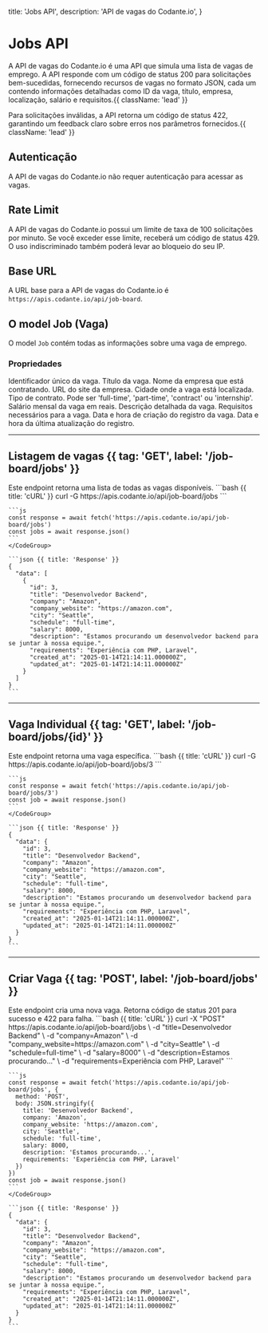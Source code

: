   title: 'Jobs API',
  description: 'API de vagas do Codante.io',
}

# Jobs API

A API de vagas do Codante.io é uma API que simula uma lista de vagas de emprego. A API responde com um código de status 200 para solicitações bem-sucedidas, fornecendo recursos de vagas no formato JSON, cada um contendo informações detalhadas como ID da vaga, título, empresa, localização, salário e requisitos.{{ className: 'lead' }}

Para solicitações inválidas, a API retorna um código de status 422, garantindo um feedback claro sobre erros nos parâmetros fornecidos.{{ className: 'lead' }}

## Autenticação

A API de vagas do Codante.io não requer autenticação para acessar as vagas.

## Rate Limit

A API de vagas do Codante.io possui um limite de taxa de 100 solicitações por minuto. Se você exceder esse limite, receberá um código de status 429. O uso indiscriminado também poderá levar ao bloqueio do seu IP.

## Base URL

A URL base para a API de vagas do Codante.io é `https://apis.codante.io/api/job-board`.

## O model Job (Vaga)

O model `Job` contém todas as informações sobre uma vaga de emprego.

### Propriedades

<Properties>
  <Property name="id" type="integer">
    Identificador único da vaga.
  </Property>
  <Property name="title" type="string">
    Título da vaga.
  </Property>
  <Property name="company" type="string">
    Nome da empresa que está contratando.
  </Property>
  <Property name="company_website" type="string">
    URL do site da empresa.
  </Property>
  <Property name="city" type="string">
    Cidade onde a vaga está localizada.
  </Property>
  <Property name="schedule" type="string">
    Tipo de contrato. Pode ser 'full-time', 'part-time', 'contract' ou 'internship'.
  </Property>
  <Property name="salary" type="integer">
    Salário mensal da vaga em reais.
  </Property>
  <Property name="description" type="string">
    Descrição detalhada da vaga.
  </Property>
  <Property name="requirements" type="string">
    Requisitos necessários para a vaga.
  </Property>
  <Property name="created_at" type="timestamp">
    Data e hora de criação do registro da vaga.
  </Property>
  <Property name="updated_at" type="timestamp">
    Data e hora da última atualização do registro.
  </Property>
</Properties>

---

## Listagem de vagas {{ tag: 'GET', label: '/job-board/jobs' }}

<Row>
  <Col>
    Este endpoint retorna uma lista de todas as vagas disponíveis.
  </Col>
  <Col sticky>
    <CodeGroup title="Request" tag="GET" label="/job-board/jobs">
    ```bash {{ title: 'cURL' }}
    curl -G https://apis.codante.io/api/job-board/jobs
    ```

    ```js
    const response = await fetch('https://apis.codante.io/api/job-board/jobs')
    const jobs = await response.json()
    ```
    </CodeGroup>

    ```json {{ title: 'Response' }}
    {
      "data": [
        {
          "id": 3,
          "title": "Desenvolvedor Backend",
          "company": "Amazon",
          "company_website": "https://amazon.com",
          "city": "Seattle",
          "schedule": "full-time",
          "salary": 8000,
          "description": "Estamos procurando um desenvolvedor backend para se juntar à nossa equipe.",
          "requirements": "Experiência com PHP, Laravel",
          "created_at": "2025-01-14T21:14:11.000000Z",
          "updated_at": "2025-01-14T21:14:11.000000Z"
        }
      ]
    }
    ```
  </Col>
</Row>

---

## Vaga Individual {{ tag: 'GET', label: '/job-board/jobs/{id}' }}

<Row>
  <Col>
    Este endpoint retorna uma vaga específica.
  </Col>
  <Col sticky>
    <CodeGroup title="Request" tag="GET" label="/job-board/jobs/{id}">
    ```bash {{ title: 'cURL' }}
    curl -G https://apis.codante.io/api/job-board/jobs/3
    ```

    ```js
    const response = await fetch('https://apis.codante.io/api/job-board/jobs/3')
    const job = await response.json()
    ```
    </CodeGroup>

    ```json {{ title: 'Response' }}
    {
      "data": {
        "id": 3,
        "title": "Desenvolvedor Backend",
        "company": "Amazon",
        "company_website": "https://amazon.com",
        "city": "Seattle",
        "schedule": "full-time",
        "salary": 8000,
        "description": "Estamos procurando um desenvolvedor backend para se juntar à nossa equipe.",
        "requirements": "Experiência com PHP, Laravel",
        "created_at": "2025-01-14T21:14:11.000000Z",
        "updated_at": "2025-01-14T21:14:11.000000Z"
      }
    }
    ```
  </Col>
</Row>

---

## Criar Vaga {{ tag: 'POST', label: '/job-board/jobs' }}

<Row>
  <Col>
    Este endpoint cria uma nova vaga. Retorna código de status 201 para sucesso e 422 para falha.
  </Col>
  <Col sticky>
    <CodeGroup title="Request" tag="POST" label="/job-board/jobs">
    ```bash {{ title: 'cURL' }}
    curl -X "POST" https://apis.codante.io/api/job-board/jobs \
      -d "title=Desenvolvedor Backend" \
      -d "company=Amazon" \
      -d "company_website=https://amazon.com" \
      -d "city=Seattle" \
      -d "schedule=full-time" \
      -d "salary=8000" \
      -d "description=Estamos procurando..." \
      -d "requirements=Experiência com PHP, Laravel"
    ```

    ```js
    const response = await fetch('https://apis.codante.io/api/job-board/jobs', {
      method: 'POST',
      body: JSON.stringify({
        title: 'Desenvolvedor Backend',
        company: 'Amazon',
        company_website: 'https://amazon.com',
        city: 'Seattle',
        schedule: 'full-time',
        salary: 8000,
        description: 'Estamos procurando...',
        requirements: 'Experiência com PHP, Laravel'
      })
    })
    const job = await response.json()
    ```
    </CodeGroup>

    ```json {{ title: 'Response' }}
    {
      "data": {
        "id": 3,
        "title": "Desenvolvedor Backend",
        "company": "Amazon",
        "company_website": "https://amazon.com",
        "city": "Seattle",
        "schedule": "full-time",
        "salary": 8000,
        "description": "Estamos procurando um desenvolvedor backend para se juntar à nossa equipe.",
        "requirements": "Experiência com PHP, Laravel",
        "created_at": "2025-01-14T21:14:11.000000Z",
        "updated_at": "2025-01-14T21:14:11.000000Z"
      }
    }
    ```
  </Col>
</Row>

